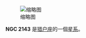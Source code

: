 {{NGCInfoBox|NGCID=NGC 2143|發現者=約翰·弗里德里希·威廉·赫歇爾|發現日期=1831年2月2日|其他編號=|曆元=J2000.0|赤經=6時2分53.5秒
|赤緯=5°42'55"|星座=猎户座|星體=星系|星等=|表面亮度=|藍等=}}
[[File:NGC_2143_DSS.jpg|缩略图]]

'''NGC 2143''' 是[[猎户座|猎户座]]的一個[[星系|星系]]。

{{NGCReference|2143}}
{{Catalogs|NGC=2143}}